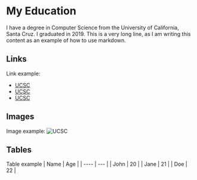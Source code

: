 # My Education

I have a degree in Computer Science from the University of California, Santa Cruz. I graduated in 2019. This is a very long line, as I am writing this content as an example of how to use markdown.

## Links

Link example:

- [UCSC](https://www.ucsc.edu/)
- [UCSC](https://www.ucsc.edu/)
- [UCSC](https://www.ucsc.edu/)

## Images

Image example:
![UCSC](https://www.ucsc.edu/)

## Tables

Table example
| Name | Age |
| ---- | --- |
| John | 20 |
| Jane | 21 |
| Doe | 22 |
